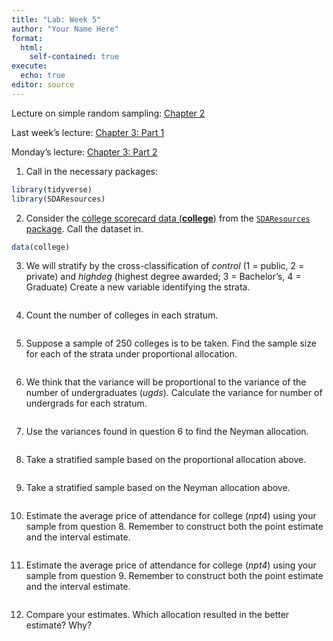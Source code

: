 ```yaml
---
title: "Lab: Week 5"
author: "Your Name Here"
format: 
  html:
    self-contained: true
execute:
  echo: true
editor: source
---
```


Lecture on simple random sampling: [Chapter 2](https://github.com/samanthaseals/STA4222/blob/master/slides/L02.qmd)

Last week's lecture: [Chapter 3: Part 1](https://github.com/samanthaseals/STA4222/blob/master/slides/L03.qmd)

Monday's lecture: [Chapter 3: Part 2](https://github.com/samanthaseals/STA4222/blob/master/slides/L04.qmd)

1. Call in the necessary packages:

```r
library(tidyverse)
library(SDAResources)
```

2. Consider the [college scorecard data (**college**)](https://search.r-project.org/CRAN/refmans/SDAResources/html/college.html) from the [`SDAResources` package](https://rdrr.io/cran/SDAResources/man/agpop.html). Call the dataset in.

```r
data(college)
```

3. We will stratify by the cross-classification of *control* (1 = public, 2 = private) and *highdeg* (highest degree awarded; 3 = Bachelor's, 4 = Graduate) Create a new variable identifying the strata. 

```r

```

4. Count the number of colleges in each stratum.

```r

```

5. Suppose a sample of 250 colleges is to be taken. Find the sample size for each of the strata under proportional allocation.

```r

```

6. We think that the variance will be proportional to the variance of the number of undergraduates (*ugds*). Calculate the variance for number of undergrads for each stratum.

```r

```

7. Use the variances found in question 6 to find the Neyman allocation.

```r

```

8. Take a stratified sample based on the proportional allocation above.

```r

```

9. Take a stratified sample based on the Neyman allocation above.

```r

```

10. Estimate the average price of attendance for college (*npt4*) using your sample from question 8. Remember to construct both the point estimate and the interval estimate. 

```r

```

11. Estimate the average price of attendance for college (*npt4*) using your sample from question 9. Remember to construct both the point estimate and the interval estimate. 

```r

```

12. Compare your estimates. Which allocation resulted in the better estimate? Why? 


